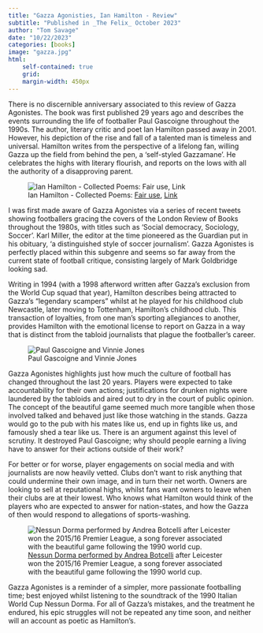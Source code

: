 ```yaml
---
title: "Gazza Agonisties, Ian Hamilton - Review"
subtitle: "Published in _The Felix_ October 2023"
author: "Tom Savage"
date: "10/22/2023"
categories: [books]
image: "gazza.jpg"
html: 
    self-contained: true
    grid: 
    margin-width: 450px
---
```


There is no discernible anniversary associated to this review of Gazza Agonistes. The book was first published 29 years ago and describes the events surrounding the life of footballer Paul Gascoigne throughout the 1990s. The author, literary critic and poet Ian Hamilton passed away in 2001. However, his depiction of the rise and fall of a talented man is timeless and universal. Hamilton writes from the perspective of a lifelong fan, willing Gazza up the field from behind the pen, a ‘self-styled Gazzamane’. He celebrates the highs with literary flourish, and reports on the lows with all the authority of a disapproving parent.

::: column-margin
![Ian Hamilton - Collected Poems: <a href="//en.wikipedia.org/wiki/File:Ian_Hamilton_-_Collected_Poems.jpg" title="Fair use of copyrighted material in the context of Ian Hamilton (critic)">Fair use</a>, <a href="https://en.wikipedia.org/w/index.php?curid=24661622">Link</a> ](ian.jpeg)
:::

I was first made aware of Gazza Agonistes via a series of recent tweets showing footballers gracing the covers of the London Review of Books throughout the 1980s, with titles such as ‘Social democracy, Sociology, Soccer’. Karl Miller, the editor at the time pioneered as the Guardian put in his obituary, ‘a distinguished style of soccer journalism’. Gazza Agonistes is perfectly placed within this subgenre and seems so far away from the current state of football critique, consisting largely of Mark Goldbridge looking sad. 

Writing in 1994 (with a 1998 afterword written after Gazza’s exclusion from the World Cup squad that year), Hamilton describes being attracted to Gazza’s “legendary scampers” whilst at he played for his childhood club Newcastle, later moving to Tottenham, Hamilton’s childhood club. This transaction of loyalties, from one man’s sporting allegiances to another, provides Hamilton with the emotional license to report on Gazza in a way that is distinct from the tabloid journalists that plague the footballer’s career. 

::: column-margin
![Paul Gascoigne and Vinnie Jones](paul.png)
:::

Gazza Agonistes highlights just how much the culture of football has changed throughout the last 20 years. Players were expected to take accountability for their own actions; justifications for drunken nights were laundered by the tabloids and aired out to dry in the court of public opinion. The concept of the beautiful game seemed much more tangible when those involved talked and behaved just like those watching in the stands. Gazza would go to the pub with his mates like us, end up in fights like us, and famously shed a tear like us. There is an argument against this level of scrutiny. It destroyed Paul Gascoigne; why should people earning a living have to answer for their actions outside of their work? 

For better or for worse, player engagements on social media and with journalists are now heavily vetted. Clubs don’t want to risk anything that could undermine their own image, and in turn their net worth. Owners are looking to sell at reputational highs, whilst fans want owners to leave when their clubs are at their lowest. Who knows what Hamilton would think of the players who are expected to answer for nation-states, and how the Gazza of then would respond to allegations of sports-washing. 

::: column-margin
![[Nessun Dorma performed by Andrea Botcelli](https://www.youtube.com/watch?v=KvrtexjN9qo) after Leicester won the 2015/16 Premier League, a song forever associated with the beautiful game following the 1990 world cup.](nessun.jpeg)
:::

Gazza Agonistes is a reminder of a simpler, more passionate footballing time; best enjoyed whilst listening to the soundtrack of the 1990 Italian World Cup Nessun Dorma. For all of Gazza’s mistakes, and the treatment he endured, his epic struggles will not be repeated any time soon, and neither will an account as poetic as Hamilton’s.
